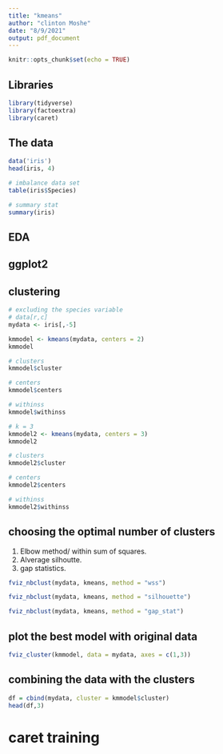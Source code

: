 ```yaml
---
title: "kmeans"
author: "clinton Moshe"
date: "8/9/2021"
output: pdf_document
---
```


```r
knitr::opts_chunk$set(echo = TRUE)
```

## Libraries

```r
library(tidyverse)
library(factoextra)
library(caret)
```

## The data

```r
data('iris')
head(iris, 4)

# imbalance data set
table(iris$Species)

# summary stat
summary(iris)
```


## EDA

## ggplot2

## clustering

```r
# excluding the species variable
# data[r,c]
mydata <- iris[,-5]

kmmodel <- kmeans(mydata, centers = 2)
kmmodel

# clusters
kmmodel$cluster

# centers
kmmodel$centers

# withinss
kmmodel$withinss

# k = 3
kmmodel2 <- kmeans(mydata, centers = 3)
kmmodel2

# clusters
kmmodel2$cluster

# centers
kmmodel2$centers

# withinss
kmmodel2$withinss
```

## choosing the optimal number of clusters

1. Elbow method/ within sum of squares.
2. Alverage silhoutte.
3. gap statistics.

```r
fviz_nbclust(mydata, kmeans, method = "wss")
```

```r
fviz_nbclust(mydata, kmeans, method = "silhouette")
```

```r
fviz_nbclust(mydata, kmeans, method = "gap_stat")
```

## plot the best model with original data

```r
fviz_cluster(kmmodel, data = mydata, axes = c(1,3))
```

## combining the data with the clusters

```r
df = cbind(mydata, cluster = kmmodel$cluster)
head(df,3)
```

# caret training


